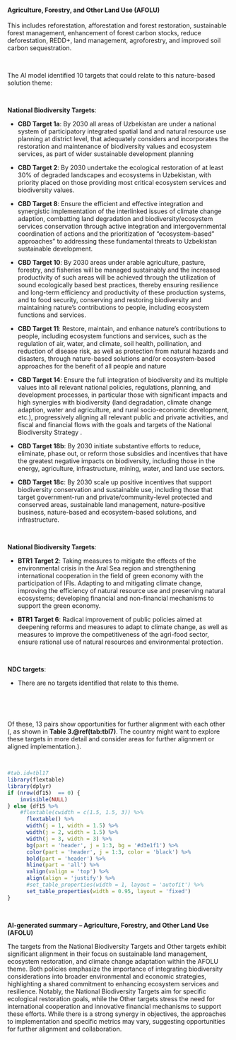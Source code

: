 #### Agriculture, Forestry, and Other Land Use (AFOLU)

::: {custom-style='Citation'}
This includes reforestation, afforestation and forest restoration, sustainable forest management, enhancement of forest carbon stocks, reduce deforestation, REDD+, land management, agroforestry, and improved soil carbon sequestration.
:::

<br>

::: {custom-style='Text'}
The AI model identified 10 targets that could relate to this nature-based solution theme:
:::

<br>


**National Biodiversity Targets**:

-   **CBD Target 1a**: By 2030 all areas of Uzbekistan are under a national system of participatory integrated spatial land and natural resource use planning at district level, that adequately considers and incorporates the restoration and maintenance of biodiversity values and ecosystem services, as part of wider sustainable development planning

-   **CBD Target 2**: By 2030 undertake the ecological restoration of at least 30% of degraded landscapes and ecosystems in Uzbekistan, with priority placed on those providing most critical ecosystem services and biodiversity values.

-   **CBD Target 8**: Ensure the efficient and effective integration and synergistic implementation of the interlinked issues of climate change adaption, combatting land degradation and biodiversity/ecosystem services conservation through active integration and intergovernmental coordination of actions and the prioritization of “ecosystem-based” approaches” to addressing these fundamental threats to Uzbekistan sustainable development.

-   **CBD Target 10**: By 2030 areas under arable agriculture, pasture, forestry, and fisheries will be managed sustainably and the increased productivity of such areas will be achieved through the utilization of sound ecologically based best practices, thereby ensuring resilience and long-term efficiency and productivity of these production systems, and to food security, conserving and restoring biodiversity and maintaining nature’s contributions to people, including ecosystem functions and services.

-   **CBD Target 11**: Restore, maintain, and enhance nature’s contributions to people, including ecosystem functions and services, such as the regulation of air, water, and climate, soil health, pollination, and reduction of disease risk, as well as protection from natural hazards and disasters, through nature-based solutions and/or ecosystem-based approaches for the benefit of all people and nature

-   **CBD Target 14**: Ensure the full integration of biodiversity and its multiple values into all relevant national policies, regulations, planning, and development processes, in particular those with significant impacts and high synergies with biodiversity (land degradation, climate change adaption, water and agriculture, and rural socio-economic development, etc.), progressively aligning all relevant public and private activities, and fiscal and financial flows with the goals and targets of the National Biodiversity Strategy .

-   **CBD Target 18b**: By 2030 initiate substantive efforts to reduce, eliminate, phase out, or reform those subsidies and incentives that have the greatest negative impacts on biodiversity, including those in the energy, agriculture, infrastructure, mining, water, and land use sectors.

-   **CBD Target 18c**: By 2030 scale up positive incentives that support biodiversity conservation and sustainable use, including those that target government-run and private/community-level protected and conserved areas, sustainable land management, nature-positive business, nature-based and ecosystem-based solutions, and infrastructure.



​

**National Biodiversity Targets**:

-   **BTR1 Target 2**: Taking measures to mitigate the effects of the environmental crisis in the Aral Sea region and strengthening international cooperation in the field of green economy with the participation of IFIs. Adapting to and mitigating climate change, improving the efficiency of natural resource use and preserving natural ecosystems; developing financial and non-financial mechanisms to support the green economy.

-   **BTR1 Target 6**: Radical improvement of public policies aimed at deepening reforms and measures to adapt to climate change, as well as measures to improve the competitiveness of the agri-food sector, ensure rational use of natural resources and environmental protection.



​



**NDC targets**:

-   There are no targets identified that relate to this theme.



​




<br>

::: {custom-style='Text'}
Of these, 13 pairs show opportunities for further alignment with each other (, as shown in **Table 3.\@ref(tab:tbl7)**. The country might want to explore these targets in more detail and consider areas for further alignment or aligned implementation.).
:::

<br>

```r
#tab.id=tbl17
library(flextable)
library(dplyr)
if (nrow(df15)  == 0) {
    invisible(NULL)
} else {df15 %>% 
    #flextable(cwidth = c(1.5, 1.5, 3)) %>% 
      flextable() %>% 
      width(j = 1, width = 1.5) %>% 
      width(j = 2, width = 1.5) %>% 
      width(j = 3, width = 3) %>% 
      bg(part = 'header', j = 1:3, bg = '#d3e1f1') %>% 
      color(part = 'header', j = 1:3, color = 'black') %>% 
      bold(part = 'header') %>% 
      hline(part = 'all') %>% 
      valign(valign = 'top') %>% 
      align(align = 'justify') %>%  
      #set_table_properties(width = 1, layout = 'autofit') %>% 
      set_table_properties(width = 0.95, layout = 'fixed')
}
```

<br>

::: {custom-style='summ'}
**AI-generated summary – Agriculture, Forestry, and Other Land Use (AFOLU)**

The targets from the National Biodiversity Targets and Other targets exhibit significant alignment in their focus on sustainable land management, ecosystem restoration, and climate change adaptation within the AFOLU theme. Both policies emphasize the importance of integrating biodiversity considerations into broader environmental and economic strategies, highlighting a shared commitment to enhancing ecosystem services and resilience. Notably, the National Biodiversity Targets aim for specific ecological restoration goals, while the Other targets stress the need for international cooperation and innovative financial mechanisms to support these efforts. While there is a strong synergy in objectives, the approaches to implementation and specific metrics may vary, suggesting opportunities for further alignment and collaboration.
:::

<br>

